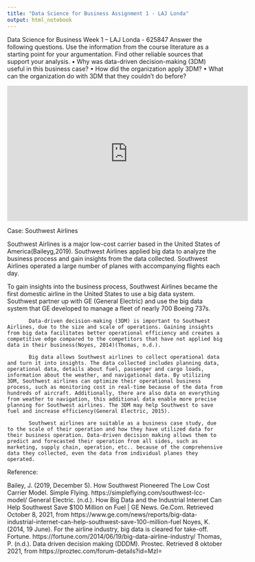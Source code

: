 ```yaml
---
title: "Data Science for Business Assignment 1 - LAJ Londa"
output: html_notebook
---
```

Data Science for Business Week 1 – LAJ Londa - 625847
Answer the following questions. Use the information from the course literature as a starting point for your argumentation. Find other reliable sources that support your analysis.
•	Why was data-driven decision-making (3DM) useful in this business case?
•	How did the organization apply 3DM?
•	What can the organization do with 3DM that they couldn’t do before?

<iframe width="560" height="315" src="https://www.youtube.com/embed/PrCpaI8m540" title="YouTube video player" frameborder="0" allow="accelerometer; autoplay; clipboard-write; encrypted-media; gyroscope; picture-in-picture" allowfullscreen></iframe>


Case: Southwest Airlines

Southwest Airlines is a major low-cost carrier based in the United States of America(Baileyg,2019). Southwest Airlines applied big data to analyze the business process and gain insights from the data collected. Southwest Airlines operated a large number of planes with accompanying flights each day.

To gain insights into the business process, Southwest Airlines became the first domestic airline in the United States to use a big data system. Southwest partner up with GE (General Electric) and use the big data system that GE developed to manage a fleet of nearly 700 Boeing 737s. 

           Data-driven decision-making (3DM) is important to Southwest Airlines, due to the size and scale of operations. Gaining insights from big data facilitates better operational efficiency and creates a competitive edge compared to the competitors that have not applied big data in their business(Noyes, 2014)(Thomas, n.d.). 

           Big data allows Southwest airlines to collect operational data and turn it into insights. The data collected includes planning data, operational data, details about fuel, passenger and cargo loads, information about the weather, and navigational data. By utilizing 3DM, Southwest airlines can optimize their operational business process, such as monitoring cost in real-time because of the data from hundreds of aircraft. Additionally, there are also data on everything from weather to navigation, this additional data enable more precise planning for Southwest airlines. The 3DM may help Southwest to save fuel and increase efficiency(General Electric, 2015). 

           Southwest airlines are suitable as a business case study, due to the scale of their operation and how they have utilized data for their business operation. Data-driven decision making allows them to predict and forecasted their operation from all sides, such as marketing, supply chain, operation, etc.. because of the comprehensive data they collected, even the data from individual planes they operated. 











Reference:

Bailey, J. (2019, December 5). How Southwest Pioneered The Low Cost Carrier Model. Simple Flying. https://simpleflying.com/southwest-lcc-model/
General Electric. (n.d.). How Big Data and the Industrial Internet Can Help Southwest Save $100 Million on Fuel | GE News. Ge.Com. Retrieved October 8, 2021, from https://www.ge.com/news/reports/big-data-industrial-internet-can-help-southwest-save-100-million-fuel
Noyes, K. (2014, 19 June). For the airline industry, big data is cleared for take-off. Fortune. https://fortune.com/2014/06/19/big-data-airline-industry/
Thomas, P. (n.d.). Data driven decision making (DDDM). Prostec. Retrieved 8 oktober 2021, from https://proztec.com/forum-details?id=MzI=

